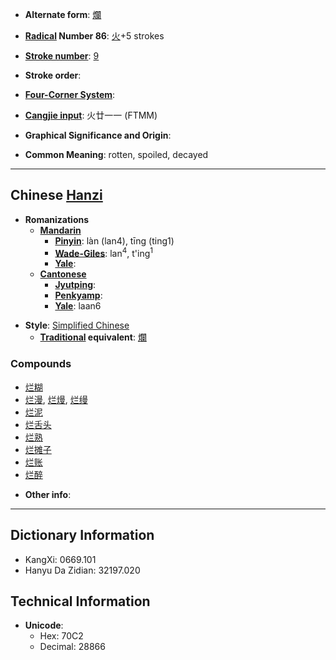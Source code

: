 * '''Alternate form''': [[爛]]

* '''[[Wiktionary:Chinese radical index| Radical]] Number 86''': [[Wiktionary:Chinese radical index 火|火]]+5 strokes

* '''[[Wiktionary:Chinese total strokes index|Stroke number]]''': [[Wiktionary:Chinese total strokes index 9|9]]

* '''Stroke order''': 

* '''[[Wiktionary:Chinese four corner index|Four-Corner System]]''': 

* '''[[Wiktionary:Chinese Cangjie index|Cangjie input]]''': 火廿一一 (FTMM)

* '''Graphical Significance and Origin''': 

* '''Common Meaning''': rotten, spoiled, decayed

----

== Chinese [[Hanzi]] ==

* '''Romanizations'''
** '''[[Mandarin]]'''
*** '''[[Pinyin]]''': làn (lan4), tīng (ting1)
*** '''[[Wade-Giles]]''': lan<sup>4</sup>, t'ing<sup>1</sup>
*** '''[[Yale]]''': 
** '''[[Cantonese]]'''
*** '''[[Jyutping]]''':
*** '''[[Penkyamp]]''': 
*** '''[[Yale]]''': laan6

* '''Style''': [[Simplified Chinese]] 
** '''[[Traditional Chinese|Traditional]] equivalent''': [[爛]]

===Compounds===
*[[烂糊]]
*[[烂漫]], [[烂熳]], [[烂缦]]
*[[烂泥]]
*[[烂舌头]]
*[[烂熟]]
*[[烂摊子]]
*[[烂账]]
*[[烂醉]]

* '''Other info''': 

----

== Dictionary Information ==

* KangXi: 0669.101
* Hanyu Da Zidian: 32197.020

== Technical Information ==

* '''Unicode''':
** Hex: 70C2
** Decimal: 28866